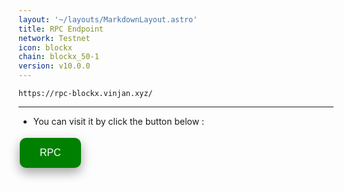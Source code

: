 ```yaml
---
layout: '~/layouts/MarkdownLayout.astro'
title: RPC Endpoint
network: Testnet
icon: blockx
chain: blockx_50-1
version: v10.0.0
---
```

```
https://rpc-blockx.vinjan.xyz/
```
--------------

- You can visit it by click the button below :
<a href="https://rpc-blockx.vinjan.xyz/" target="_blank">
  <button style="background-color: green; border: none; color: white; padding: 15px 32px; text-align: center; text-decoration: none; display: inline-block; font-size: 16px; margin: 4px 2px; cursor: pointer; border-radius: 10px; box-shadow: 0 8px 16px 0 rgba(0,0,0,0.2), 0 6px 20px 0 rgba(0,0,0,0.19);" onmouseover="this.style.boxShadow='0 0 0 4px rgba(0,255,0,0.5)'" onmouseout="this.style.boxShadow='0 8px 16px 0 rgba(0,0,0,0.2), 0 6px 20px 0 rgba(0,0,0,0.19)'">RPC</button>
</a>
